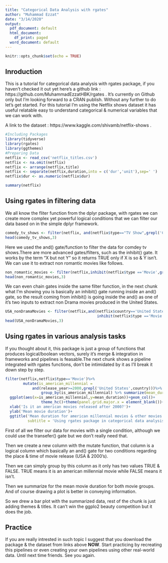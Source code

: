 ---
title: "Categorical Data Analysis with rgates"
author: "Muhammad Ezzat"
date: "3/14/2020"
output:
  pdf_document: default
  html_document:
    df_print: paged
  word_document: default
---

```{r setup, include=FALSE}
knitr::opts_chunk$set(echo = TRUE)
```
## Inroduction 
This is a tutorial for categorical data analysis with rgates package, if you haven't checked it out yet here's a github link : https://github.com/MuhammadEzzatHBK/rgates . It's currently on Github only but I'm looking forward to a CRAN publish.
Without any further to do let's get started. For this tutorial I'm using the Netflix shows dataset it has useful relatable easy to understand categorical & numerical variables that we can work with. 

A link to the dataset : https://www.kaggle.com/shivamb/netflix-shows .
```{r,include=FALSE}
#Including Packages
library(tidyverse)
library(rgates)
library(ggthemes)
#Preparing Data
netflix <- read_csv('netflix_titles.csv')
netflix <- na.omit(netflix)
netflix <- arrange(netflix,title)
netflix <- separate(netflix,duration,into = c('dur','unit'),sep=' ')
netflix$dur <- as.numeric(netflix$dur) 
```
```{r,include=TRUE}
summary(netflix)
```
## Using rgates in filtering data
We all know the fliter function from the dplyr package, with rgates we can create more complex yet powerful logical conditions that we can filter our data based on in the simple dplyr framework.
```{r,include=TRUE}
comedy_tv_shows <- filter(netflix, and(netflix$type=="TV Show",grepl('Comedies',netflix$listed_in)))
head(comedy_tv_shows,3)
```
Here we used the and() gate/function to filter the data for comdey tv shows.There are more advanced gates/filters, such as the inhibit() gate. It works by the term "X but not Y" so it returns TRUE only if X is so & Y isn't. We can use it to extract non romantic movies like follows.
```{r,include=TRUE}
non_romantic_movies <- filter(netflix,inhibit(netflix$type =='Movie',grepl('Romantic',netflix$listed_in)))
head(non_romantic_movies,3)
```
We can even chain gates inside the same filter function, in the next chunk what I'm showing you is basically an inhibit() gate running inside an and() gate, so the result coming from inhibit() is going inside the and() as one of it's two inputs to extract non Drama movies produced in the United States.
```{r,include=TRUE}
USA_nonDramaMovies <- filter(netflix,and(netflix$country=='United States',
                                         inhibit(netflix$type =='Movie',grepl('Drama',netflix$listed_in))))
head(USA_nonDramaMovies,3)
```
## Using rgates in various analysis tasks
If you thought about it, this package is just a group of functions that produces logical/boolean vectors, surely it's merge & integration in frameworks and pipelines is feasable.The next chunk shows a pipeline integrated with rgates functions, don't be intimidated by it as I'll break it down step by step.
```{r,include=TRUE}
filter(netflix,netflix$type=='Movie')%>%
        mutate(is_american_millennial =
            and(release_year>=2000,grepl('United States',country)))%>%
                group_by(is_american_millennial) %>% summarize(mean_duration = mean(dur))%>%
  ggplot(aes(x=is_american_millennial,y=mean_duration))+geom_col()+
                theme_hc()+theme(panel.grid.major.x = element_blank())+
  xlab('Is it an american movies released after 2000?')+
  ylab('Mean movie duration')+
  ggtitle('Mean duration for american millennial movies & other movies',
          subtitle = 'Using rgates package in categorical data analysis')

```

First of all we filter our data for movies with a single condition, although we could use the transefer() gate but we don't really need that.

Then we create a new column with the mutate function, that column is a logical column which basically an and() gate for two conditions regarding the place & time of movie release (USA & 2000's).

Then we can simply group by this column as it only has two values TRUE & FALSE. TRUE means it is an american millennial movie while FALSE means it isn't.

Then we summarize for the mean movie duration for both movie groups. And of course drawing a plot is better in conveying information.

So we drew a bar plot with the summarized data, rest of the chunk is just adding themes & titles. It can't win the ggplo2 beauty competition but it does the job.

## Practice
If you are really intrested in such topic I suggest that you download the package & the dataset from links above **NOW**. Start practicing by recreating this pipelines or even creating your own pipelines using other real-world data. Until next time friends. See you again. 

